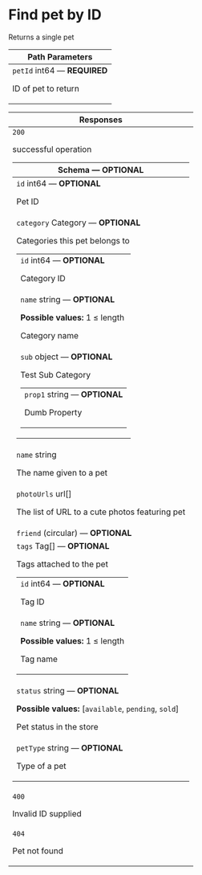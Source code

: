 # Find pet by ID



Returns a single pet

<table style={{"display":"table","width":"100%"}}><thead><tr><th style={{"textAlign":"left"}}>Path Parameters</th></tr></thead><tbody><tr><td><code>petId</code><span style={{"opacity":"0.6"}}> int64</span><span style={{"opacity":"0.6"}}> — </span><strong style={{"fontSize":"var(--ifm-code-font-size)","color":"var(--openapi-required)"}}> REQUIRED</strong><div style={{"marginTop":"var(--ifm-table-cell-padding)"}}>

ID of pet to return

</div></td></tr></tbody></table><table style={{"display":"table","width":"100%"}}><thead><tr><th style={{"textAlign":"left"}}>Responses</th></tr></thead><tbody><tr><td><div style={{"display":"flex"}}><div style={{"marginRight":"var(--ifm-table-cell-padding)"}}><code>200</code></div><div>

successful operation

</div></div><div><table style={{"display":"table","width":"100%","marginTop":"var(--ifm-table-cell-padding)","marginBottom":"0px"}}><thead><tr><th style={{"textAlign":"left"}}>Schema <span style={{"opacity":"0.6"}}> — </span><strong style={{"fontSize":"var(--ifm-code-font-size)","color":"var(--openapi-optional)"}}> OPTIONAL</strong><div></div></th></tr></thead><tbody><tr><td><code>id</code><span style={{"opacity":"0.6"}}> int64</span><span style={{"opacity":"0.6"}}> — </span><strong style={{"fontSize":"var(--ifm-code-font-size)","color":"var(--openapi-optional)"}}> OPTIONAL</strong><div style={{"marginTop":"var(--ifm-table-cell-padding)"}}>

Pet ID

</div></td></tr><tr><td><code>category</code><span style={{"opacity":"0.6"}}> Category</span><span style={{"opacity":"0.6"}}> — </span><strong style={{"fontSize":"var(--ifm-code-font-size)","color":"var(--openapi-optional)"}}> OPTIONAL</strong><div style={{"marginTop":"var(--ifm-table-cell-padding)"}}>

Categories this pet belongs to

</div><table style={{"display":"table","width":"100%","marginTop":"var(--ifm-table-cell-padding)","marginBottom":"0px"}}><tbody><tr><td><code>id</code><span style={{"opacity":"0.6"}}> int64</span><span style={{"opacity":"0.6"}}> — </span><strong style={{"fontSize":"var(--ifm-code-font-size)","color":"var(--openapi-optional)"}}> OPTIONAL</strong><div style={{"marginTop":"var(--ifm-table-cell-padding)"}}>

Category ID

</div></td></tr><tr><td><code>name</code><span style={{"opacity":"0.6"}}> string</span><span style={{"opacity":"0.6"}}> — </span><strong style={{"fontSize":"var(--ifm-code-font-size)","color":"var(--openapi-optional)"}}> OPTIONAL</strong><div style={{"marginTop":"var(--ifm-table-cell-padding)"}}>

**Possible values:** 1 ≤ length

</div><div style={{"marginTop":"var(--ifm-table-cell-padding)"}}>

Category name

</div></td></tr><tr><td><code>sub</code><span style={{"opacity":"0.6"}}> object</span><span style={{"opacity":"0.6"}}> — </span><strong style={{"fontSize":"var(--ifm-code-font-size)","color":"var(--openapi-optional)"}}> OPTIONAL</strong><div style={{"marginTop":"var(--ifm-table-cell-padding)"}}>

Test Sub Category

</div><table style={{"display":"table","width":"100%","marginTop":"var(--ifm-table-cell-padding)","marginBottom":"0px"}}><tbody><tr><td><code>prop1</code><span style={{"opacity":"0.6"}}> string</span><span style={{"opacity":"0.6"}}> — </span><strong style={{"fontSize":"var(--ifm-code-font-size)","color":"var(--openapi-optional)"}}> OPTIONAL</strong><div style={{"marginTop":"var(--ifm-table-cell-padding)"}}>

Dumb Property

</div></td></tr></tbody></table></td></tr></tbody></table></td></tr><tr><td><code>name</code><span style={{"opacity":"0.6"}}> string</span><div style={{"marginTop":"var(--ifm-table-cell-padding)"}}>

The name given to a pet

</div></td></tr><tr><td><code>photoUrls</code><span style={{"opacity":"0.6"}}> url[]</span><div style={{"marginTop":"var(--ifm-table-cell-padding)"}}>

The list of URL to a cute photos featuring pet

</div></td></tr><tr><td><code>friend</code><span style={{"opacity":"0.6"}}>  (circular)</span><span style={{"opacity":"0.6"}}> — </span><strong style={{"fontSize":"var(--ifm-code-font-size)","color":"var(--openapi-optional)"}}> OPTIONAL</strong></td></tr><tr><td><code>tags</code><span style={{"opacity":"0.6"}}> Tag[]</span><span style={{"opacity":"0.6"}}> — </span><strong style={{"fontSize":"var(--ifm-code-font-size)","color":"var(--openapi-optional)"}}> OPTIONAL</strong><div style={{"marginTop":"var(--ifm-table-cell-padding)"}}>

Tags attached to the pet

</div><table style={{"display":"table","width":"100%","marginTop":"var(--ifm-table-cell-padding)","marginBottom":"0px"}}><tbody><tr><td><code>id</code><span style={{"opacity":"0.6"}}> int64</span><span style={{"opacity":"0.6"}}> — </span><strong style={{"fontSize":"var(--ifm-code-font-size)","color":"var(--openapi-optional)"}}> OPTIONAL</strong><div style={{"marginTop":"var(--ifm-table-cell-padding)"}}>

Tag ID

</div></td></tr><tr><td><code>name</code><span style={{"opacity":"0.6"}}> string</span><span style={{"opacity":"0.6"}}> — </span><strong style={{"fontSize":"var(--ifm-code-font-size)","color":"var(--openapi-optional)"}}> OPTIONAL</strong><div style={{"marginTop":"var(--ifm-table-cell-padding)"}}>

**Possible values:** 1 ≤ length

</div><div style={{"marginTop":"var(--ifm-table-cell-padding)"}}>

Tag name

</div></td></tr></tbody></table></td></tr><tr><td><code>status</code><span style={{"opacity":"0.6"}}> string</span><span style={{"opacity":"0.6"}}> — </span><strong style={{"fontSize":"var(--ifm-code-font-size)","color":"var(--openapi-optional)"}}> OPTIONAL</strong><div style={{"marginTop":"var(--ifm-table-cell-padding)"}}>

**Possible values:** [`available`, `pending`, `sold`]

</div><div style={{"marginTop":"var(--ifm-table-cell-padding)"}}>

Pet status in the store

</div></td></tr><tr><td><code>petType</code><span style={{"opacity":"0.6"}}> string</span><span style={{"opacity":"0.6"}}> — </span><strong style={{"fontSize":"var(--ifm-code-font-size)","color":"var(--openapi-optional)"}}> OPTIONAL</strong><div style={{"marginTop":"var(--ifm-table-cell-padding)"}}>

Type of a pet

</div></td></tr></tbody></table></div></td></tr><tr><td><div style={{"display":"flex"}}><div style={{"marginRight":"var(--ifm-table-cell-padding)"}}><code>400</code></div><div>

Invalid ID supplied

</div></div><div></div></td></tr><tr><td><div style={{"display":"flex"}}><div style={{"marginRight":"var(--ifm-table-cell-padding)"}}><code>404</code></div><div>

Pet not found

</div></div><div></div></td></tr></tbody></table>